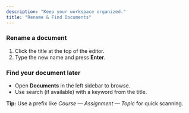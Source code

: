 ```yaml
---
description: "Keep your workspace organized."
title: "Rename & Find Documents"
---
```


### Rename a document

1. Click the title at the top of the editor.
2. Type the new name and press **Enter**.

### Find your document later

- Open **Documents** in the left sidebar to browse.
- Use search (if available) with a keyword from the title.

**Tip:** Use a prefix like _Course — Assignment — Topic_ for quick scanning.